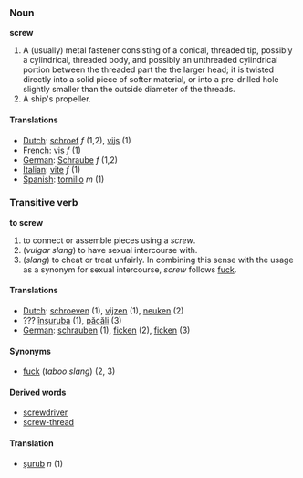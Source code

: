 ===Noun===
'''screw'''
#A (usually) metal fastener consisting of a conical, threaded tip, possibly a cylindrical, threaded body, and possibly an unthreaded cylindrical portion between the threaded part the the larger head; it is twisted directly into a solid piece of softer material, or into a pre-drilled hole slightly smaller than the outside diameter of the threads.
#A ship's propeller.

====Translations====
*[[Dutch]]: [[schroef]] ''f'' (1,2), [[vijs]] (1)
*[[French]]: [[vis]] ''f'' (1)
*[[German]]: [[Schraube]] ''f'' (1,2)
*[[Italian]]: [[vite]] ''f'' (1)
*[[Spanish]]: [[tornillo]] ''m'' (1)

===Transitive verb===
'''to screw'''

#to connect or assemble pieces using a ''screw''.
#(''vulgar slang'') to have sexual intercourse with.
#(''slang'') to cheat or treat unfairly.  In combining this sense with the usage as a synonym for sexual intercourse, ''screw'' follows [[fuck]].

====Translations====
*[[Dutch]]: [[schroeven]] (1), [[vijzen]] (1), [[neuken]] (2)
*??? [[înşuruba]] (1), [[păcăli]] (3)
*[[German]]: [[schrauben]] (1), [[ficken]] (2), [[ficken]] (3)

====Synonyms====
*[[fuck]] (''taboo slang'') (2, 3)

====Derived words====
*[[screwdriver]]
*[[screw-thread]]

====Translation====
*[[şurub]] ''n'' (1)